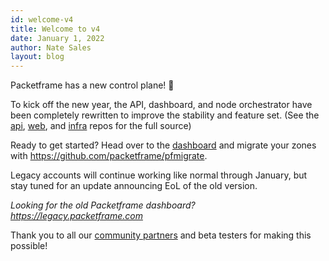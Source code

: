 ```yaml
---
id: welcome-v4
title: Welcome to v4
date: January 1, 2022
author: Nate Sales
layout: blog
---
```


Packetframe has a new control plane! 🎉

To kick off the new year, the API, dashboard, and node orchestrator have been completely rewritten to improve the stability and feature set. (See the [api](https://github.com/packetframe/api), [web](https://github.com/packetframe/web), and [infra](https://github.com/packetframe/infra) repos for the full source)

Ready to get started? Head over to the [dashboard](/dashboard) and migrate your zones with https://github.com/packetframe/pfmigrate.

Legacy accounts will continue working like normal through January, but stay tuned for an update announcing EoL of the old version.

*Looking for the old Packetframe dashboard? https://legacy.packetframe.com*

Thank you to all our [community partners](/community) and beta testers for making this possible!

